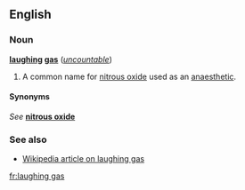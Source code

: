 ==English==

===Noun===

'''[[laughing]] [[gas]]''' (''[[uncountable]]'')

# A common name for [[nitrous oxide]] used as an [[anaesthetic]].

====Synonyms====
''See'' '''[[nitrous oxide]]'''

===See also===
*[[w:laughing gas|Wikipedia article on laughing gas]]

[[fr:laughing gas]]